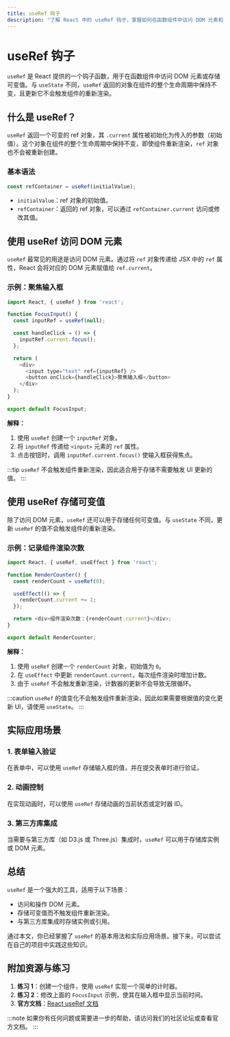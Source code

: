 ```yaml
---
title: useRef 钩子
description: "了解 React 中的 useRef 钩子，掌握如何在函数组件中访问 DOM 元素和存储可变值。"
---
```


# useRef 钩子

`useRef` 是 React 提供的一个钩子函数，用于在函数组件中访问 DOM 元素或存储可变值。与 `useState` 不同，`useRef` 返回的对象在组件的整个生命周期中保持不变，且更新它不会触发组件的重新渲染。

## 什么是 useRef？

`useRef` 返回一个可变的 ref 对象，其 `.current` 属性被初始化为传入的参数（初始值）。这个对象在组件的整个生命周期中保持不变，即使组件重新渲染，`ref` 对象也不会被重新创建。

### 基本语法

```javascript
const refContainer = useRef(initialValue);
```

- `initialValue`：ref 对象的初始值。
- `refContainer`：返回的 ref 对象，可以通过 `refContainer.current` 访问或修改其值。

## 使用 useRef 访问 DOM 元素

`useRef` 最常见的用途是访问 DOM 元素。通过将 `ref` 对象传递给 JSX 中的 `ref` 属性，React 会将对应的 DOM 元素赋值给 `ref.current`。

### 示例：聚焦输入框

```javascript
import React, { useRef } from 'react';

function FocusInput() {
  const inputRef = useRef(null);

  const handleClick = () => {
    inputRef.current.focus();
  };

  return (
    <div>
      <input type="text" ref={inputRef} />
      <button onClick={handleClick}>聚焦输入框</button>
    </div>
  );
}

export default FocusInput;
```

**解释：**
1. 使用 `useRef` 创建一个 `inputRef` 对象。
2. 将 `inputRef` 传递给 `<input>` 元素的 `ref` 属性。
3. 点击按钮时，调用 `inputRef.current.focus()` 使输入框获得焦点。

:::tip
`useRef` 不会触发组件重新渲染，因此适合用于存储不需要触发 UI 更新的值。
:::

## 使用 useRef 存储可变值

除了访问 DOM 元素，`useRef` 还可以用于存储任何可变值。与 `useState` 不同，更新 `useRef` 的值不会触发组件的重新渲染。

### 示例：记录组件渲染次数

```javascript
import React, { useRef, useEffect } from 'react';

function RenderCounter() {
  const renderCount = useRef(0);

  useEffect(() => {
    renderCount.current += 1;
  });

  return <div>组件渲染次数：{renderCount.current}</div>;
}

export default RenderCounter;
```

**解释：**
1. 使用 `useRef` 创建一个 `renderCount` 对象，初始值为 `0`。
2. 在 `useEffect` 中更新 `renderCount.current`，每次组件渲染时增加计数。
3. 由于 `useRef` 不会触发重新渲染，计数器的更新不会导致无限循环。

:::caution
`useRef` 的值变化不会触发组件重新渲染，因此如果需要根据值的变化更新 UI，请使用 `useState`。
:::

## 实际应用场景

### 1. 表单输入验证
在表单中，可以使用 `useRef` 存储输入框的值，并在提交表单时进行验证。

### 2. 动画控制
在实现动画时，可以使用 `useRef` 存储动画的当前状态或定时器 ID。

### 3. 第三方库集成
当需要与第三方库（如 D3.js 或 Three.js）集成时，`useRef` 可以用于存储库实例或 DOM 元素。

## 总结

`useRef` 是一个强大的工具，适用于以下场景：
- 访问和操作 DOM 元素。
- 存储可变值而不触发组件重新渲染。
- 与第三方库集成时存储实例或引用。

通过本文，你已经掌握了 `useRef` 的基本用法和实际应用场景。接下来，可以尝试在自己的项目中实践这些知识。

## 附加资源与练习

1. **练习 1**：创建一个组件，使用 `useRef` 实现一个简单的计时器。
2. **练习 2**：修改上面的 `FocusInput` 示例，使其在输入框中显示当前时间。
3. **官方文档**：[React useRef 文档](https://reactjs.org/docs/hooks-reference.html#useref)

:::note
如果你有任何问题或需要进一步的帮助，请访问我们的社区论坛或查看官方文档。
:::